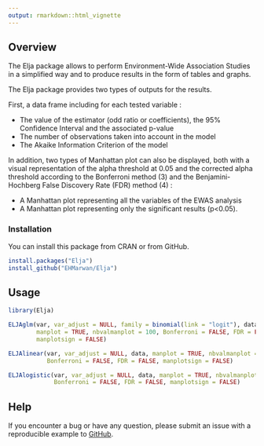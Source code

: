 ---
output: rmarkdown::html_vignette
---


## Overview

The Elja package allows to perform Environment-Wide Association Studies in a 
simplified way and to produce results in the form of tables and graphs.

The Elja package provides two types of outputs for the results. 

First, a data frame including for each tested variable : 

* The value of the estimator (odd ratio or coefficients), the 95% Confidence 
Interval and the associated p-value 
* The number of observations taken into account in the model
* The Akaike Information Criterion of the model

In addition, two types of Manhattan plot can also be displayed, both with a 
visual representation of the alpha threshold at 0.05 and the corrected alpha 
threshold according to the Bonferroni method (3) and the Benjamini-Hochberg 
False Discovery Rate (FDR) method (4) :

* A Manhattan plot representing all the variables of the EWAS analysis
* A Manhattan plot representing only the significant results (p<0.05).



### Installation

You can install this package from CRAN or from GitHub.

```{r, eval = FALSE}

install.packages("Elja")
install_github("EHMarwan/Elja")

```


## Usage

```{r, message = FALSE}

library(Elja)

ELJAglm(var, var_adjust = NULL, family = binomial(link = "logit"), data, 
        manplot = TRUE, nbvalmanplot = 100, Bonferroni = FALSE, FDR = FALSE,
        manplotsign = FALSE)

ELJAlinear(var, var_adjust = NULL, data, manplot = TRUE, nbvalmanplot = 100, 
           Bonferroni = FALSE, FDR = FALSE, manplotsign = FALSE)

ELJAlogistic(var, var_adjust = NULL, data, manplot = TRUE, nbvalmanplot = 100, 
             Bonferroni = FALSE, FDR = FALSE, manplotsign = FALSE)

```

## Help

If you encounter a bug or have any question, please submit an issue with a 
reproducible example to [GitHub](https://github.com/EHMarwan/Elja/issues). 
